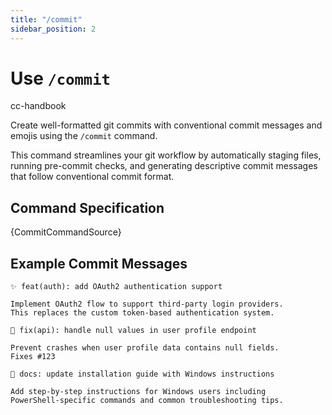 ```yaml
---
title: "/commit"
sidebar_position: 2
---
```



# Use `/commit`

<span className="badge badge--primary">cc-handbook</span>

Create well-formatted git commits with conventional commit messages and emojis using the `/commit` command.

This command streamlines your git workflow by automatically staging files, running pre-commit checks, and generating descriptive commit messages that follow conventional commit format.

## Command Specification

<CodeBlock language="markdown">
{CommitCommandSource}
</CodeBlock>

## Example Commit Messages

```
✨ feat(auth): add OAuth2 authentication support

Implement OAuth2 flow to support third-party login providers.
This replaces the custom token-based authentication system.
```

```
🐛 fix(api): handle null values in user profile endpoint

Prevent crashes when user profile data contains null fields.
Fixes #123
```

```
📝 docs: update installation guide with Windows instructions

Add step-by-step instructions for Windows users including
PowerShell-specific commands and common troubleshooting tips.
```
